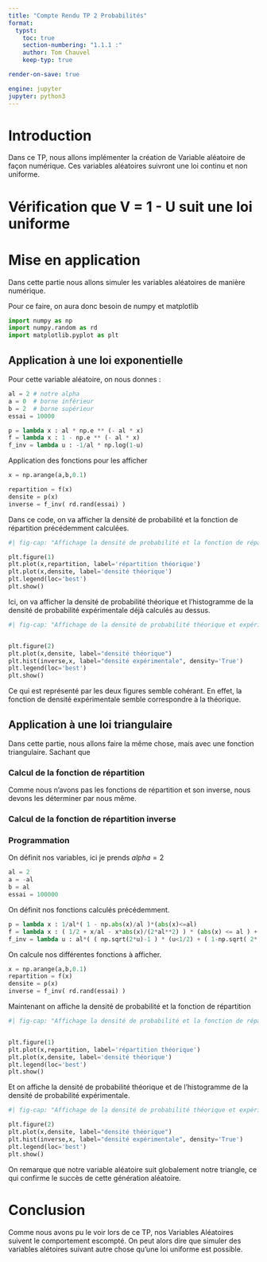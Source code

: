 ```yaml
---
title: "Compte Rendu TP 2 Probabilités"
format: 
  typst:
    toc: true
    section-numbering: "1.1.1 :"
    author: Tom Chauvel
    keep-typ: true

render-on-save: true

engine: jupyter
jupyter: python3
---
```




```{=typst} 
#let cell = rect.with(  inset: 8pt,  width: 100% );
#set par(justify: true);


#pagebreak()
```
# Introduction

Dans ce TP, nous allons implémenter la création de Variable aléatoire de façon numérique. Ces variables aléatoires suivront une loi continu et non uniforme.

# Vérification que V = 1 - U suit une loi uniforme

```{=typst}

Considérons U, une variable aléatoire suivant une loi uniforme sur [0,1].

On a donc $ f_U(x) = u $

et $ F_U(u) = P(U <= u) = u $

On pose maintenant $V=1-U$ définit sur [0,1]

On a donc $ f_V(v) = P(V <= v) = P( 1 - U <= v) = P( 1 - v <= U ) = 1 - P(U <= 1-v )$

on sait que $P(U <= u) = u$, d'où $P(U <= 1-v) = 1-v$

On a alors $ F_V(v) = 1-(1-v) = v $

Or comme on sait que V est défini sur [0,1], on sait aussi que $F_V(v)$ pour $v<0$ est égale à 0 et que $F_V(v)$ pour $v>1$ est égale à 1

Donc $V=1-U$ (ou $U_1$ dans l'énoncé) suit une loi uniforme sur l'intervalle [0,1].

On pourrait alors simplifier $x = −1/alpha log (1 − u) = −1/alpha log(v)$

```

```{=typst} 
#pagebreak()
```

# Mise en application

Dans cette partie nous allons simuler les variables aléatoires de manière numérique.

Pour ce faire, on aura donc besoin de numpy et matplotlib
```python

import numpy as np
import numpy.random as rd
import matplotlib.pyplot as plt
```

## Application à une loi exponentielle

Pour cette variable aléatoire, on nous donnes : 

```{=typst}
$p(x) = alpha e^(−alpha x) 1_[0,+infinity[$(x)

$F(x) = 1 - e^(−alpha x) 1_[0,+infinity[$(x)

$F^(-1)(x) = −1/alpha log (1 − x) 1_[0,+infinity[$(x)

on définit les variables
```



```python
al = 2 # notre alpha
a = 0  # borne inférieur
b = 2  # borne supérieur
essai = 10000
```

```{=typst}
Ici on défini les fonctions :
- p : densité de probabilité
- f : fonction de répartition
- f_inv : fonction inverse
```

```python
p = lambda x : al * np.e ** (- al * x)
f = lambda x : 1 - np.e ** (- al * x)
f_inv = lambda u : -1/al * np.log(1-u)
```

Application des fonctions pour les afficher 
```python
x = np.arange(a,b,0.1)

repartition = f(x)
densite = p(x)
inverse = f_inv( rd.rand(essai) )
```

```{=typst} 
#pagebreak()
```

Dans ce code, on va afficher la densité de probabilité et la fonction de répartition précédemment calculées.

```python
#| fig-cap: "Affichage la densité de probabilité et la fonction de répartition"

plt.figure(1)
plt.plot(x,repartition, label='répartition théorique')
plt.plot(x,densite, label='densité théorique')
plt.legend(loc='best')
plt.show()
```

```{=typst} 
#pagebreak()
```

Ici, on va afficher la densité de probabilité théorique et l'histogramme de la densité de probabilité expérimentale déjà calculés au dessus.

```python
#| fig-cap: "Affichage de la densité de probabilité théorique et expérimentale"


plt.figure(2)
plt.plot(x,densite, label="densité théorique")
plt.hist(inverse,x, label="densité expérimentale", density='True')
plt.legend(loc='best')
plt.show()
```


Ce qui est représenté par les deux figures semble cohérant. En effet, la fonction de densité expérimentale semble correspondre à la théorique.

```{=typst} 
#pagebreak()
```

## Application à une loi triangulaire

Dans cette partie, nous allons faire la même chose, mais avec une fonction triangulaire.
Sachant que 

```{=typst}

$
p(x) = 1/alpha times (1-(|x|)/alpha) 1_([-alpha,alpha])
$

avec $alpha$ un nombre réel positif.


```

### Calcul de la fonction de répartition

Comme nous n'avons pas les fonctions de répartition et son inverse, nous devons les déterminer par nous même.

```{=typst} 
$ p(x) = 1/alpha*( 1 - (|x|)/alpha ) $
$ F(x) = integral_(-infinity)^(x) 1/alpha*( 1 - (|x|)/alpha ) dif x $
$ F(x) = integral_(-infinity)^(x) 1/alpha - (|x|)/alpha^2 dif x $
$ F(x) = [ x/alpha - (|x| times x)/(2alpha^2) ]_(-infinity)^(x) $

p(x) est défini sur [-$alpha$,+$alpha$], d'où

$ F(x) = [ x/alpha - (|x| times x)/(2alpha^2) ]_(-alpha)^(x) $
$ F(x) = x/alpha - (|x| times x)/(2alpha^2) - ((-alpha)/alpha - (|-alpha| times (-alpha))/(2(-alpha)^2)) $
$ F(x) = x/alpha - (|x| times x)/(2alpha^2) - (-1 - (alpha times (-alpha))/(2alpha^2)) $ 
$ F(x) = x/alpha - (|x| times x)/(2alpha^2) - (-1 + 1/2) $
$ F(x) = x/alpha - (|x| times x)/(2alpha^2) + 1/2 $
```

```{=typst} 
#pagebreak()
```

### Calcul de la fonction de répartition inverse

```{=typst}
$ u = F(x) = x/alpha - (|x| times x)/(2alpha^2) + 1/2 $
$ 2u= (2x)/alpha - (|x| times x)/alpha^2 + 1 $
$ 2u alpha^2= 2x alpha - |x| times x + alpha^2 $



#grid(
  columns: 2,
cell[
$
"Cas x > 0 <=> u > 0.5 \n "
\
2u alpha^2= 2x alpha - x^2 + alpha^2
$
$
2u alpha^2 - 2 alpha ^2= 2x alpha - x^2 - alpha^2
$
$
-(2u alpha^2 - 2 alpha ^2)= -2x alpha + x^2 + alpha^2
$
$
2 alpha ^2 - 2u alpha^2= -2x alpha + x^2 + alpha^2
$
$
2 alpha ^2(1-u)= (x-alpha)^2
$
$
alpha sqrt(2(1-u))= alpha-x "(car " alpha>x)
$
$
alpha sqrt(2(1-u))-alpha= -x
$
$
alpha - alpha sqrt(2(1-u))= x
$
$
x = alpha ( 1 - sqrt(2(1-u)) )
$

],
cell[
  $
"Cas x < 0 <=> u < 0.5 \n "
\
2u alpha^2= 2x alpha + x^2 + alpha^2
$
$
2u alpha^2= (x+alpha)^2
$
$
alpha sqrt(2u)= x+alpha
$
$
alpha sqrt(2u)-alpha= x
$
$
x = alpha (sqrt(2u) - 1)
$
]
)

```

```{=typst} 
#pagebreak()
```

### Programmation

On définit nos variables, ici je prends $alpha=2$
```python
al = 2
a = -al
b = al
essai = 100000
```

On définit nos fonctions calculés précédemment.
```python
p = lambda x : 1/al*( 1 - np.abs(x)/al )*(abs(x)<=al)
f = lambda x : ( 1/2 + x/al - x*abs(x)/(2*al**2) ) * (abs(x) <= al ) + 1 * ( x > al )
f_inv = lambda u : al*( ( np.sqrt(2*u)-1 ) * (u<1/2) + ( 1-np.sqrt( 2*(1-u) ) ) *(1/2<u) )
```

On calcule nos différentes fonctions à afficher.
```python
x = np.arange(a,b,0.1)
repartition = f(x)
densite = p(x)
inverse = f_inv( rd.rand(essai) )
```

```{=typst} 
#pagebreak()
```

Maintenant on affiche la densité de probabilité et la fonction de répartition

```python
#| fig-cap: "Affichage la densité de probabilité et la fonction de répartition"


plt.figure(1)
plt.plot(x,repartition, label='répartition théorique')
plt.plot(x,densite, label='densité théorique')
plt.legend(loc='best')
plt.show()

```

```{=typst} 
#pagebreak()
```

Et on affiche la densité de probabilité théorique et de l'histogramme de la densité de probabilité expérimentale.

```python
#| fig-cap: "Affichage de la densité de probabilité théorique et expérimentale"

plt.figure(2)
plt.plot(x,densite, label="densité théorique")
plt.hist(inverse,x, label="densité expérimentale", density='True')
plt.legend(loc='best')
plt.show()
```


On remarque que notre variable aléatoire suit globalement notre triangle, ce qui confirme le succès de cette génération aléatoire.

# Conclusion

Comme nous avons pu le voir lors de ce TP, nos Variables Aléatoires suivent le comportement escompté. On peut alors dire que simuler des variables alétoires suivant autre chose qu'une loi uniforme est possible.